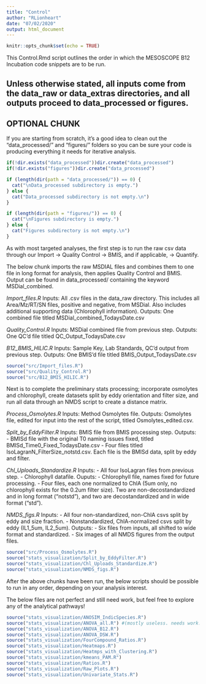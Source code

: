 ```yaml
---
title: "Control"
author: "RLionheart"
date: "07/02/2020"
output: html_document
---
```



```r
knitr::opts_chunk$set(echo = TRUE)
```

This Control.Rmd script outlines the order in which the MESOSCOPE B12 Incubation code snippets are to be run. 

Unless otherwise stated, all inputs come from the data_raw or data_extras directories, and all outputs proceed to data_processed or figures.
-----

## OPTIONAL CHUNK ##
If you are starting from scratch, it's a good idea to clean out the "data_processed/" and "figures/" folders so you can be sure your code is producing everything it needs for iterative analysis.

```r
if(!dir.exists("data_processed"))dir.create("data_processed")
if(!dir.exists("figures"))dir.create("data_processed")

if (length(dir(path = "data_processed/")) == 0) {
  cat("\nData_processed subdirectory is empty.")
} else {
  cat("Data_processed subdirectory is not empty.\n")
}

if (length(dir(path = "figures/")) == 0) {
  cat("\nFigures subdirectory is empty.")
} else {
  cat("Figures subdirectory is not empty.\n")
}

```

As with most targeted analyses, the first step is to run the raw csv data through our Import -> Quality Control -> BMIS, and if applicable, -> Quantify.

The below chunk imports the raw MSDIAL files and combines them to one file in long format for analysis, then applies Quality Control and BMIS.
Output can be found in data_processed/ containing the keyword MSDial_combined.

*Import_files.R*
Inputs: All .csv files in the data_raw directory. This includes all Area/Mz/RT/SN files, positive and negative, from MSDial. Also includes additional supporting data (Chlorophyll information).
Outputs: One combined file titled MSDial_combined_TodaysDate.csv

*Quality_Control.R*
Inputs: MSDial combined file from previous step.
Outputs: One QC'd file titled QC_Output_TodaysDate.csv

*B12_BMIS_HILIC.R*
Inputs: Sample Key, Lab Standards, QC'd output from previous step.
Outputs: One BMIS'd file titled BMIS_Output_TodaysDate.csv

```r
source("src/Import_files.R")
source("src/Quality_Control.R")
source("src/B12_BMIS_HILIC.R")
```

Next is to complete the preliminary stats processing; incorporate osmolytes and chlorophyll, create datasets split by eddy orientation and filter size, and run all data through an NMDS script to create a distance matrix. 

*Process_Osmolytes.R*
Inputs: Method Osmolytes file.
Outputs: Osmolytes file, edited for input into the rest of the script, titled Osmolytes_edited.csv.

*Split_by_EddyFilter.R*
Inputs: BMIS file from BMIS processing step.
Outputs: 
- BMISd file with the original T0 naming issues fixed, titled BMISd_Time0_Fixed_TodaysDate.csv
- Four files titled IsoLagranN_FilterSize_notstd.csv. Each file is the BMISd data, split by eddy and filter.

*Chl_Uploads_Standardize.R*
Inputs: 
- All four IsoLagran files from previous step.
- Chlorophyll datafile.
Ouputs:
- Chlorophyll file, names fixed for future processing.
- Four files, each one normalized to ChlA (5um only, no chlorophyll exists for the 0.2um filter size). Two are non-decostandardized and in long format ("notstd"), and two are decostandardized and in wide format ("std").

*NMDS_figs.R*
Inputs:
- All four non-standardized, non-ChlA csvs split by eddy and size fraction.
- Nonstandardized, ChlA-normalized csvs split by eddy (IL1_5um, IL2_5um).
Outputs:
- Six files from inputs, all shifted to wide format and standardized.
- Six images of all NMDS figures from the output files.

```r
source("src/Process_Osmolytes.R")
source("stats_visualization/Split_by_EddyFilter.R")
source("stats_visualization/Chl_Uploads_Standardize.R")
source("stats_visualization/NMDS_figs.R")
```

After the above chunks have been run, the below scripts should be possible to run in any order, depending on your analysis interest.

The below files are not perfect and still need work, but feel free to explore any of the analytical pathways!

```r
source("stats_visualization/ANOSIM_IndicSpecies.R")
source("stats_visualization/ANOVA_all.R") #(mostly useless. needs work.)
source("stats_visualization/ANOVA_B12.R")
source("stats_visualization/ANOVA_DSW.R")
source("stats_visualization/FourCompound_Ratios.R")
source("stats_visualization/Heatmaps.R")
source("stats_visualization/Heatmps_with_Clustering.R")
source("stats_visualization/kmeans_PAM.R")
source("stats_visualization/Ratios.R")
source("stats_visualization/Raw_Plots.R")
source("stats_visualization/Univariate_Stats.R")
```
